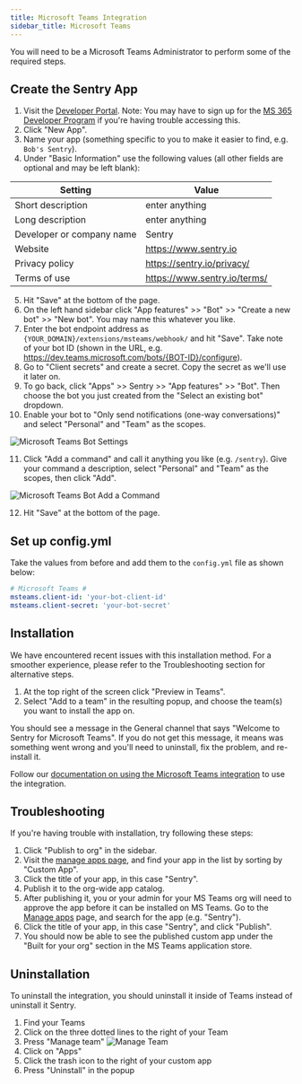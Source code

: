 ```yaml
---
title: Microsoft Teams Integration
sidebar_title: Microsoft Teams
---
```



<Alert title="Admin Privileges" level="info">

You will need to be a Microsoft Teams Administrator to perform some of the required steps.

</Alert>

## Create the Sentry App

1. Visit the [Developer Portal](https://dev.teams.microsoft.com/apps). Note: You may have to sign up for the [MS 365 Developer Program](https://developer.microsoft.com/en-us/microsoft-365/dev-program) if you're having trouble accessing this.
2. Click "New App".
3. Name your app (something specific to you to make it easier to find, e.g. `Bob's Sentry`).
4. Under "Basic Information" use the following values (all other fields are optional and may be left blank):

| Setting                   | Value                       |
| ------------------------- | --------------------------- |
| Short description         | enter anything              |
| Long description          | enter anything              |
| Developer or company name | Sentry                      |
| Website                   | https://www.sentry.io       |
| Privacy policy            | https://sentry.io/privacy/  |
| Terms of use              | https://www.sentry.io/terms/|


5. Hit "Save" at the bottom of the page.
6. On the left hand sidebar click "App features" >> "Bot" >> "Create a new bot" >> "New bot". You may name this whatever you like.
7. Enter the bot endpoint address as `{YOUR_DOMAIN}/extensions/msteams/webhook/` and hit "Save". Take note of your bot ID (shown in the URL, e.g. https://dev.teams.microsoft.com/bots/{BOT-ID}/configure).
8. Go to "Client secrets" and create a secret. Copy the secret as we'll use it later on.
9. To go back, click "Apps" >> Sentry >> "App features" >> "Bot". Then choose the bot you just created from the "Select an existing bot" dropdown.
10. Enable your bot to "Only send notifications (one-way conversations)" and select "Personal" and "Team" as the scopes.

![Microsoft Teams Bot Settings](./bot-settings.png)

11. Click "Add a command" and call it anything you like (e.g. `/sentry`). Give your command a description, select "Personal" and "Team" as the scopes, then click "Add".

![Microsoft Teams Bot Add a Command](./add-bot-command.png)

12. Hit "Save" at the bottom of the page.


## Set up config.yml

Take the values from before and add them to the `config.yml` file as shown below:

```yml
# Microsoft Teams #
msteams.client-id: 'your-bot-client-id'
msteams.client-secret: 'your-bot-secret'
```

## Installation

<Alert title="Note" level="info">

We have encountered recent issues with this installation method. For a smoother experience, please refer to the Troubleshooting section for alternative steps.

</Alert>

1. At the top right of the screen click "Preview in Teams".
2. Select "Add to a team" in the resulting popup, and choose the team(s) you want to install the app on.

You should see a message in the General channel that says "Welcome to Sentry for Microsoft Teams". If you do not get this message, it means was something went wrong and you'll need to uninstall, fix the problem, and re-install it.

Follow our [documentation on using the Microsoft Teams integration](https://docs.sentry.io/organization/integrations/notification-incidents/msteams/) to use the integration.

## Troubleshooting

If you're having trouble with installation, try following these steps:

1. Click "Publish to org" in the sidebar.
2. Visit the [manage apps page](https://admin.teams.microsoft.com/policies/manage-apps), and find your app in the list by sorting by "Custom App".
3. Click the title of your app, in this case "Sentry".
4. Publish it to the org-wide app catalog.
5. After publishing it, you or your admin for your MS Teams org will need to approve the app before it can be installed on MS Teams. Go to the [Manage apps](https://admin.teams.microsoft.com/policies/manage-apps) page, and search for the app (e.g. "Sentry").
6. Click the title of your app, in this case "Sentry", and click "Publish".
7. You should now be able to see the published custom app under the "Built for your org" section in the MS Teams application store.



## Uninstallation

To uninstall the integration, you should uninstall it inside of Teams instead of uninstall it Sentry.

1. Find your Teams
2. Click on the three dotted lines to the right of your Team
3. Press "Manage team"
![Manage Team](./manage-team.png)
4. Click on "Apps"
5. Click the trash icon to the right of your custom app
6. Press "Uninstall" in the popup
